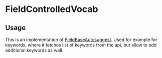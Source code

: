 

<Meta of={FieldControlledVocabStories} />

# FieldControlledVocab

## Usage

This is an implementation of [FieldBaseAutosuggest](#/component/Form/fields/FieldBaseAutosuggest). Used for example for keywords, where it fetches list of keywords from the api, but allow to add additional keywords as well.

<Primary />
<Controls />
